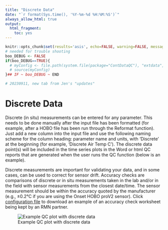 ```yaml
---
title: "Discrete Data"
date: "`r format(Sys.time(), '%Y-%m-%d %H:%M:%S')`"
always_allow_html: true
output:
  html_fragment:
    toc: yes
---
```


```r
knitr::opts_chunk$set(results='asis', echo=FALSE, warning=FALSE, message = FALSE)
# needed for trouble shooting
boo_DEBUG <- FALSE
if(boo_DEBUG==TRUE){
  # myConfig <- file.path(system.file(package="ContDataQC"), "extdata", "config.ORIG.R")
  # source(myConfig)
}## IF ~ boo_DEBUG ~ END

# 20230911, new tab from Jen's "updates"
```

# Discrete Data

Discrete (in situ) measurements can be entered for any parameter. This needs to be done manually after the input file has been formatted (for example, after a HOBO file has been run through the Reformat function). Just add a new column into the input file and use the following naming scheme for the column heading: parameter name and units, with ‘Discrete’ at the beginning (for example, ‘Discrete Air Temp C’). The discrete data point(s) will be included in the time series plots in the Word or html QC reports that are generated when the user runs the QC function (below is an example). 

Discrete measurements are important for validating your data, and in some cases, can be used to correct for sensor drift. Accuracy checks are comparisons of discrete or in situ measurements taken in the lab and/or in the field with sensor measurements from the closest date/time. The sensor measurement should be within the accuracy quoted by the manufacturer (e.g., ±0.2°C if you are using the Onset HOBO proV2 sensor). Click [configuration file](EXAMPLE_AccuracyCheckWkst.xlsx) to download an example of an accuracy check worksheet being kept by an RMN partner.

![Example QC plot with discrete data](RMD_Images/2.3_Discrete_Fig1_20230828.jpg)
